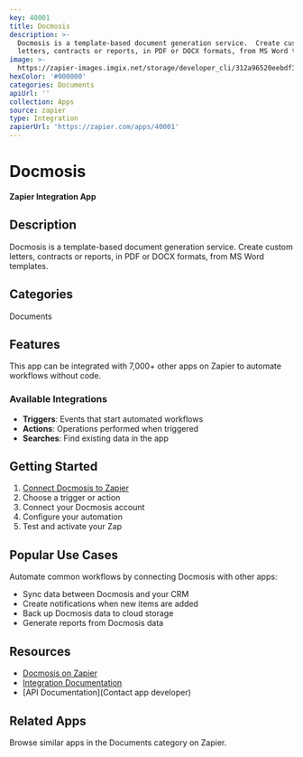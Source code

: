 ```yaml
---
key: 40001
title: Docmosis
description: >-
  Docmosis is a template-based document generation service.  Create custom
  letters, contracts or reports, in PDF or DOCX formats, from MS Word templates.
image: >-
  https://zapier-images.imgix.net/storage/developer_cli/312a96520eebdf3f14529b16bc3efcfa.png?auto=format%2Ccompress&ixlib=python-3.0.0&q=50
hexColor: '#000000'
categories: Documents
apiUrl: ''
collection: Apps
source: zapier
type: Integration
zapierUrl: 'https://zapier.com/apps/40001'
---
```

# Docmosis

**Zapier Integration App**

## Description

Docmosis is a template-based document generation service.  Create custom letters, contracts or reports, in PDF or DOCX formats, from MS Word templates.

## Categories

Documents

## Features

This app can be integrated with 7,000+ other apps on Zapier to automate workflows without code.

### Available Integrations

- **Triggers**: Events that start automated workflows
- **Actions**: Operations performed when triggered
- **Searches**: Find existing data in the app

## Getting Started

1. [Connect Docmosis to Zapier](https://zapier.com/apps/40001)
2. Choose a trigger or action
3. Connect your Docmosis account
4. Configure your automation
5. Test and activate your Zap

## Popular Use Cases

Automate common workflows by connecting Docmosis with other apps:

- Sync data between Docmosis and your CRM
- Create notifications when new items are added
- Back up Docmosis data to cloud storage
- Generate reports from Docmosis data

## Resources

- [Docmosis on Zapier](https://zapier.com/apps/40001)
- [Integration Documentation](https://zapier.com/apps/40001/integrations)
- [API Documentation](Contact app developer)

## Related Apps

Browse similar apps in the Documents category on Zapier.
